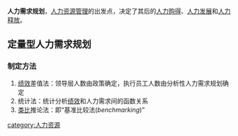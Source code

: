 '''人力需求规划'''，[[人力资源管理|人力资源管理]]的出发点，决定了其后的[[人力购得|人力购得]]、[[人力发展|人力发展]]和[[人力释放|人力释放]]。

==定量型人力需求规划==
===制定方法===
#[[绩效|绩效]]差值法：领导层人数由政策确定，执行员工人数由分析性人力需求规划确定
#统计法：统计分析[[绩效|绩效]]和人力需求间的函数关系
#[[类比|类比]]推论法：即“基准比较法(''benchmarking'')”


{{Mgmt-stub}}
[[category:人力资源|category:人力资源]]